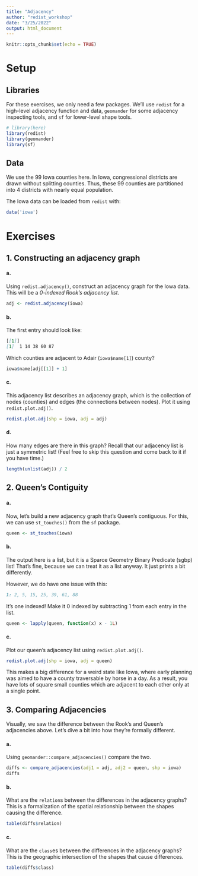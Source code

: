 ```yaml
---
title: "Adjacency"
author: "redist_workshop"
date: "3/25/2022"
output: html_document
---
```


```r
knitr::opts_chunk$set(echo = TRUE)
```

# Setup

## Libraries

For these exercises, we only need a few packages. We'll use `redist` for a high-level adjacency function and data, `geomander` for some adjacency inspecting tools, and `sf` for lower-level shape tools.
```r
# library(here)
library(redist)
library(geomander)
library(sf)
```

## Data

We use the 99 Iowa counties here. In Iowa, congressional districts are drawn without splitting counties. Thus, these 99 counties are partitioned into 4 districts with nearly equal population.

The Iowa data can be loaded from `redist` with:

```r
data('iowa')
```

# Exercises

## 1. Constructing an adjacency graph

#### a.
Using `redist.adjacency()`, construct an adjacency graph for the Iowa data. This will be a _0-indexed Rook's adjacency list_.

```r
adj <- redist.adjacency(iowa)
```


#### b.
The first entry should look like:

```markdown
[[1]]
[1]  1 14 38 60 87
```

Which counties are adjacent to Adair (`iowa$name[1]`) county?

```r
iowa$name[adj[[1]] + 1]
```


#### c.

This adjacency list describes an adjacency graph, which is the collection of nodes (counties) and edges (the connections between nodes). Plot it using `redist.plot.adj()`.

```r
redist.plot.adj(shp = iowa, adj = adj)
```

#### d. 

How many edges are there in this graph? Recall that our adjacency list is just a symmetric list! (Feel free to skip this question and come back to it if you have time.)

```r
length(unlist(adj)) / 2
```

## 2. Queen's Contiguity

#### a.
Now, let's build a new adjacency graph that's Queen's contiguous. For this, we can use `st_touches()` from the `sf` package.

```r
queen <- st_touches(iowa)
```

#### b. 

The output here is a list, but it is a Sparce Geometry Binary Predicate (sgbp) list! That's fine, because we can treat it as a list anyway. It just prints a bit differently.

However, we do have one issue with this:

```markdown
1: 2, 5, 15, 25, 39, 61, 88
```
It's one indexed! Make it 0 indexed by subtracting 1 from each entry in the list.

```r
queen <- lapply(queen, function(x) x - 1L)
```

#### c.

Plot our queen's adjacency list using `redist.plot.adj()`.

```r
redist.plot.adj(shp = iowa, adj = queen)
```

This makes a big difference for a weird state like Iowa, where early planning was aimed to have a county traversable by horse in a day. As a result, you have lots of square small counties which are adjacent to each other only at a single point.

## 3. Comparing Adjacencies

Visually, we saw the difference between the Rook's and Queen's adjacencies above. Let's dive a bit into how they're formally different.

#### a.

Using `geomander::compare_adjacencies()` compare the two.

```r
diffs <- compare_adjacencies(adj1 = adj, adj2 = queen, shp = iowa)
diffs
```

#### b.

What are the `relation`s between the differences in the adjacency graphs? This is a formalization of the spatial relationship between the shapes causing the difference.

```r
table(diffs$relation)
```


#### c. 

What are the `class`es between the differences in the adjacency graphs? This is the geographic intersection of the shapes that cause differences.

```r
table(diffs$class)
```
